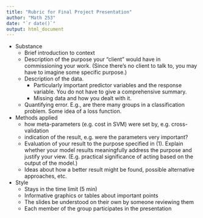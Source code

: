 ```yaml
---
title: "Rubric for Final Project Presentation"
author: "Math 253"
date: "`r date()`"
output: html_document
---
```


* Substance
    - Brief introduction to context
    - Description of the purpose your "client" would have in commissioning your work. (Since there's no client to talk to, you may have to imagine some specific purpose.)
    - Description of the data. 
        - Particularly important predictor variables and the response variable. You do not have to give a comprehensive summary.
        - Missing data and how you dealt with it.
    - Quantifying error. E.g., are there many groups in a classification problem. Some idea of a loss function.

* Methods applied
    - how meta-parameters (e.g. cost in SVM) were set by, e.g. cross-validation
    - indication of the result, e.g. were the parameters very important?
    - Evaluation of your result to the purpose specified in (1). Explain whether your model results meaningfully address the purpose and justify your view. (E.g. practical significance of acting based on the output of the model.)
    - Ideas about how a better result might be found, possible alternative approaches, etc.
    
* Style
    - Stays in the time limit (5 min)
    - Informative graphics or tables about important points
    - The slides be understood on their own by someone reviewing them
    - Each member of the group participates in the presentation
    